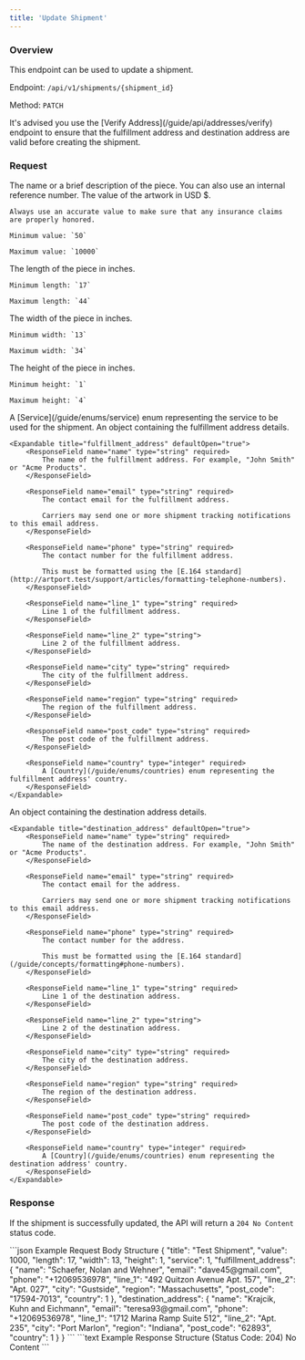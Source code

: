 ```yaml
---
title: 'Update Shipment'
---
```


### Overview

This endpoint can be used to update a shipment.

Endpoint: `/api/v1/shipments/{shipment_id}`

Method: `PATCH`

<Note>
    It's advised you use the [Verify Address](/guide/api/addresses/verify) endpoint to ensure that the fulfillment address and destination address are valid before creating the shipment.
</Note>

### Request

<ResponseField name="title" type="string" required>
    The name or a brief description of the piece. You can also use an internal reference number.
</ResponseField>

<ResponseField name="value" type="integer" required>
    The value of the artwork in USD $.

    Always use an accurate value to make sure that any insurance claims are properly honored.

    Minimum value: `50`

    Maximum value: `10000`
</ResponseField>

<ResponseField name="length" type="integer" required>
    The length of the piece in inches.

    Minimum length: `17`

    Maximum length: `44`
</ResponseField>

<ResponseField name="width" type="integer" required>
    The width of the piece in inches.

    Minimum width: `13`

    Maximum width: `34`
</ResponseField>

<ResponseField name="height" type="integer" required>
    The height of the piece in inches.

    Minimum height: `1`

    Maximum height: `4`
</ResponseField>

<ResponseField name="service" type="integer" required>
    A [Service](/guide/enums/service) enum representing the service to be used for the shipment.
</ResponseField>

<ResponseField name="fulfillment_address" type="array" required>
    An object containing the fulfillment address details.

    <Expandable title="fulfillment_address" defaultOpen="true">
        <ResponseField name="name" type="string" required>
            The name of the fulfillment address. For example, "John Smith" or "Acme Products".
        </ResponseField>

        <ResponseField name="email" type="string" required>
            The contact email for the fulfillment address.

            Carriers may send one or more shipment tracking notifications to this email address.
        </ResponseField>

        <ResponseField name="phone" type="string" required>
            The contact number for the fulfillment address.

            This must be formatted using the [E.164 standard](http://artport.test/support/articles/formatting-telephone-numbers).
        </ResponseField>

        <ResponseField name="line_1" type="string" required>
            Line 1 of the fulfillment address.
        </ResponseField>

        <ResponseField name="line_2" type="string">
            Line 2 of the fulfillment address.
        </ResponseField>

        <ResponseField name="city" type="string" required>
            The city of the fulfillment address.
        </ResponseField>

        <ResponseField name="region" type="string" required>
            The region of the fulfillment address.
        </ResponseField>

        <ResponseField name="post_code" type="string" required>
            The post code of the fulfillment address.
        </ResponseField>

        <ResponseField name="country" type="integer" required>
            A [Country](/guide/enums/countries) enum representing the fulfillment address' country.
        </ResponseField>
    </Expandable>
</ResponseField>

<ResponseField name="destination_address" type="array" required>
    An object containing the destination address details.

    <Expandable title="destination_address" defaultOpen="true">
        <ResponseField name="name" type="string" required>
            The name of the destination address. For example, "John Smith" or "Acme Products".
        </ResponseField>

        <ResponseField name="email" type="string" required>
            The contact email for the address.

            Carriers may send one or more shipment tracking notifications to this email address.
        </ResponseField>

        <ResponseField name="phone" type="string" required>
            The contact number for the address.

            This must be formatted using the [E.164 standard](/guide/concepts/formatting#phone-numbers).
        </ResponseField>

        <ResponseField name="line_1" type="string" required>
            Line 1 of the destination address.
        </ResponseField>

        <ResponseField name="line_2" type="string">
            Line 2 of the destination address.
        </ResponseField>

        <ResponseField name="city" type="string" required>
            The city of the destination address.
        </ResponseField>

        <ResponseField name="region" type="string" required>
            The region of the destination address.
        </ResponseField>

        <ResponseField name="post_code" type="string" required>
            The post code of the destination address.
        </ResponseField>

        <ResponseField name="country" type="integer" required>
            A [Country](/guide/enums/countries) enum representing the destination address' country.
        </ResponseField>
    </Expandable>
</ResponseField>

### Response

If the shipment is successfully updated, the API will return a `204 No Content` status code.

<RequestExample>
    ```json Example Request Body Structure
    {
        "title": "Test Shipment",
        "value": 1000,
        "length": 17,
        "width": 13,
        "height": 1,
        "service": 1,
        "fulfillment_address": {
            "name": "Schaefer, Nolan and Wehner",
            "email": "dave45@gmail.com",
            "phone": "+12069536978",
            "line_1": "492 Quitzon Avenue Apt. 157",
            "line_2": "Apt. 027",
            "city": "Gustside",
            "region": "Massachusetts",
            "post_code": "17594-7013",
            "country": 1
        },
        "destination_address": {
            "name": "Krajcik, Kuhn and Eichmann",
            "email": "teresa93@gmail.com",
            "phone": "+12069536978",
            "line_1": "1712 Marina Ramp Suite 512",
            "line_2": "Apt. 235",
            "city": "Port Marlon",
            "region": "Indiana",
            "post_code": "62893",
            "country": 1
        }
    }
    ```
</RequestExample>

<ResponseExample>
    ```text Example Response Structure (Status Code: 204)
    No Content
    ```
</ResponseExample>